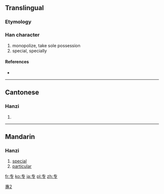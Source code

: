 {{also|專|専}} <!-- may be replaced by zh-forms -->
==Translingual==
{{stroke order}}
{{ja-forms|[[専]]|专|[[專]]}}

===Etymology===
{{Han simp|專}}

[[Category:CJKV characters simplified differently in Japan and China|專2]]

===Han character===
{{Han char|rn=1|rad=一|as=03|sn=4|four=|canj=手弓戈 (QNI)}}

# monopolize, take sole possession
# special, specially

====References====
* {{Han ref|kx=0077.061|hdz=10010.050|uh=4E13|ud=19987}}

----

==Cantonese==

===Hanzi===
{{yue-hanzi|jyut=|y=jyun1|tra=專}}

# {{defn|lang=yue|sort=一03}}

----

==Mandarin==

===Hanzi===
{{cmn-hanzi|tra=專|pin=[[zhuān]] ([[zhuan1]])|wg=chuan<sup>1</sup>}}

# [[special]]
# [[particular]]

[[fr:专]]
[[ko:专]]
[[ja:专]]
[[pl:专]]
[[zh:专]]